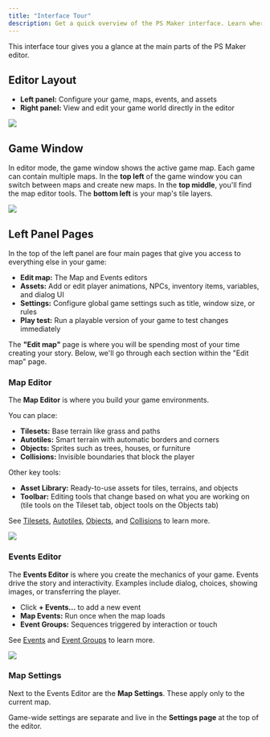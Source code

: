 ```yaml
---
title: "Interface Tour"
description: Get a quick overview of the PS Maker interface. Learn where to find maps, events, assets, settings, and play test tools when building your game.
---
```


This interface tour gives you a glance at the main parts of the PS Maker editor.

## Editor Layout

- **Left panel:** Configure your game, maps, events, and assets
- **Right panel:** View and edit your game world directly in the editor

![](../../assets/docs-images/tour/image-2.png)

## Game Window

In editor mode, the game window shows the active game map. Each game can contain multiple maps. In the **top left** of the game window you can switch between maps and create new maps. In the **top middle**, you'll find the map editor tools. The **bottom left** is your map's tile layers.

![](../../assets/docs-images/tour/image-1.png)

## Left Panel Pages

In the top of the left panel are four main pages that give you access to everything else in your game:

- **Edit map:** The Map and Events editors
- **Assets:** Add or edit player animations, NPCs, inventory items, variables, and dialog UI
- **Settings:** Configure global game settings such as title, window size, or rules
- **Play test:** Run a playable version of your game to test changes immediately

The **"Edit map"** page is where you will be spending most of your time creating your story. Below, we'll go through each section within the "Edit map" page.

### Map Editor

The **Map Editor** is where you build your game environments.

You can place:

- **Tilesets:** Base terrain like grass and paths
- **Autotiles:** Smart terrain with automatic borders and corners
- **Objects:** Sprites such as trees, houses, or furniture
- **Collisions:** Invisible boundaries that block the player

Other key tools:

- **Asset Library:** Ready-to-use assets for tiles, terrains, and objects
- **Toolbar:** Editing tools that change based on what you are working on (tile tools on the Tileset tab, object tools on the Objects tab)

See [Tilesets](../map-editor/tilesets), [Autotiles](../map-editor/autotile), [Objects](../map-editor/map-objects), and [Collisions](../map-editor/collisions) to learn more.

![](../../assets/docs-images/tour/image-4.png)

### Events Editor

The **Events Editor** is where you create the mechanics of your game. Events drive the story and interactivity. Examples include dialog, choices, showing images, or transferring the player.

- Click **+ Events…** to add a new event
- **Map Events:** Run once when the map loads
- **Event Groups:** Sequences triggered by interaction or touch

See [Events](../event-system/events) and [Event Groups](../event-system/event-groups) to learn more.

![](../../assets/docs-images/tour/image-3.png)

### Map Settings

Next to the Events Editor are the **Map Settings**. These apply only to the current map.

Game-wide settings are separate and live in the **Settings page** at the top of the editor.
